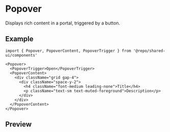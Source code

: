 
<Meta of={Stories} />

# Popover

Displays rich content in a portal, triggered by a button.

## Example

```tsx
import { Popover, PopoverContent, PopoverTrigger } from '@repo/shared-ui/components'

<Popover>
  <PopoverTrigger>Open</PopoverTrigger>
  <PopoverContent>
    <div className="grid gap-4">
      <div className="space-y-2">
        <h4 className="font-medium leading-none">Title</h4>
        <p className="text-sm text-muted-foreground">Description</p>
      </div>
    </div>
  </PopoverContent>
</Popover>
```

## Preview

<Primary />
